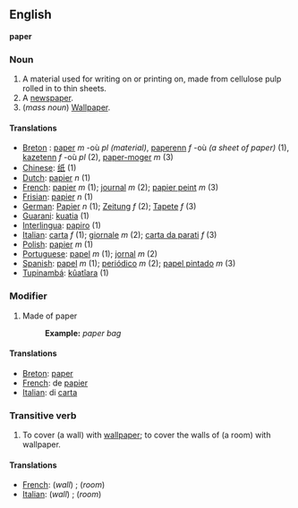 ==English==
'''paper'''

===Noun===

#A material used for writing on or printing on, made from cellulose pulp rolled in to thin sheets.
#A [[newspaper]].
#(''mass noun'') [[Wallpaper]].

====Translations====
*[[Breton]] : [[paper]] ''m'' -où ''pl'' ''(material)'', [[paperenn]] ''f'' -où ''(a sheet of paper)'' (1), [[kazetenn]] ''f'' -où ''pl'' (2), [[paper-moger]] ''m'' (3)
*[[Chinese]]: [[纸]] (1)
*[[Dutch]]: [[papier]] ''n'' (1)
*[[French]]: [[papier]] ''m'' (1); [[journal]] ''m'' (2); [[papier peint]] ''m'' (3)
*[[Frisian]]: [[papier]] ''n'' (1)
*[[German]]: [[Papier]] ''n'' (1); [[Zeitung]] ''f'' (2); [[Tapete]] ''f'' (3)
*[[Guarani]]: [[kuatia]] (1)
*[[Interlingua]]: [[papiro]] (1)
*[[Italian]]: [[carta]] ''f'' (1); [[giornale]] ''m'' (2); [[carta da parati]] ''f'' (3)
*[[Polish]]: [[papier]] ''m'' (1)
*[[Portuguese]]: [[papel]] ''m'' (1); [[jornal]] ''m'' (2)
*[[Spanish]]: [[papel]] ''m'' (1); [[periódico]] ''m'' (2); [[papel pintado]] ''m'' (3)
*[[Tupinambá]]: [[kûatîara]] (1)

===Modifier===

#Made of paper
#:'''Example:''' ''paper bag''

====Translations====

*[[Breton]]: [[paper]]
*[[French]]: de [[papier]]
*[[Italian]]: di [[carta]]

===Transitive verb===

#To cover (a wall) with [[wallpaper]]; to cover the walls of (a room) with wallpaper.

====Translations====

*[[French]]: (''wall'') [[ ]]; (''room'') [[ ]]
*[[Italian]]: (''wall'') [[ ]]; (''room'') [[ ]]